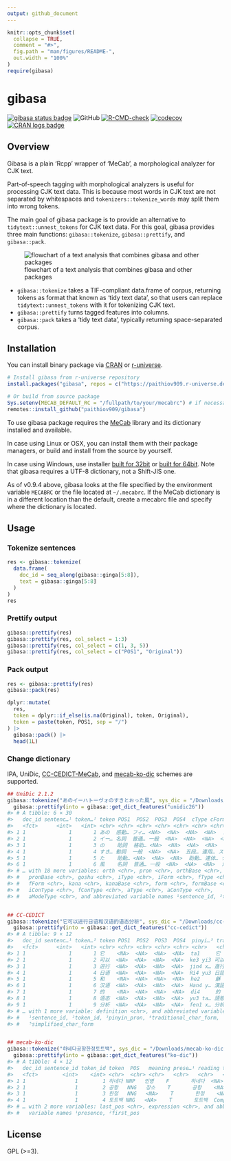 ```yaml
---
output: github_document
---
```


<!-- README.md is generated from README.Rmd. Please edit that file -->

```r
knitr::opts_chunk$set(
  collapse = TRUE,
  comment = "#>",
  fig.path = "man/figures/README-",
  out.width = "100%"
)
require(gibasa)
```

# gibasa

<!-- badges: start -->
[![gibasa status badge](https://paithiov909.r-universe.dev/badges/gibasa)](https://paithiov909.r-universe.dev)
![GitHub](https://img.shields.io/github/license/paithiov909/gibasa)
[![R-CMD-check](https://github.com/paithiov909/gibasa/workflows/R-CMD-check/badge.svg)](https://github.com/paithiov909/gibasa/actions)
[![codecov](https://codecov.io/gh/paithiov909/gibasa/branch/main/graph/badge.svg)](https://app.codecov.io/gh/paithiov909/gibasa)
[![CRAN logs badge](https://cranlogs.r-pkg.org/badges/gibasa)](https://cran.r-project.org/package=gibasa)
<!-- badges: end -->

## Overview

Gibasa is a plain 'Rcpp' wrapper of 'MeCab', a morphological analyzer for CJK text.

Part-of-speech tagging with morphological analyzers is useful for processing CJK text data. This is because most words in CJK text are not separated by whitespaces and `tokenizers::tokenize_words` may split them into wrong tokens.

The main goal of gibasa package is to provide an alternative to `tidytext::unnest_tokens` for CJK text data. For this goal, gibasa provides three main functions: `gibasa::tokenize`, `gibasa::prettify`, and `gibasa::pack`.

![flowchart of a text analysis that combines gibasa and other packages](man/figures/tidytext_fig5_1_mod.drawio.png)

- `gibasa::tokenize` takes a TIF-compliant data.frame of corpus, returning tokens as format that known as 'tidy text data', so that users can replace `tidytext::unnest_tokens` with it for tokenizing CJK text.
- `gibasa::prettify` turns tagged features into columns.
- `gibasa::pack` takes a 'tidy text data', typically returning space-separated corpus.

## Installation

You can install binary package via [CRAN](https://cran.r-project.org/package=gibasa) or [r-universe](https://paithiov909.r-universe.dev/gibasa).

```r
# Install gibasa from r-universe repository
install.packages("gibasa", repos = c("https://paithiov909.r-universe.dev", "https://cloud.r-project.org"))

# Or build from source package
Sys.setenv(MECAB_DEFAULT_RC = "/fullpath/to/your/mecabrc") # if necessary
remotes::install_github("paithiov909/gibasa")
```

To use gibasa package requires the [MeCab](https://taku910.github.io/mecab/) library and its dictionary installed and available.

In case using Linux or OSX, you can install them with their package managers, or build and install from the source by yourself. 

In case using Windows, use installer [built for 32bit](https://drive.google.com/uc?export=download&id=0B4y35FiV1wh7WElGUGt6ejlpVXc) or [built for 64bit](https://github.com/ikegami-yukino/mecab/releases/tag/v0.996.2). Note that gibasa requires a UTF-8 dictionary, not a Shift-JIS one.

As of v0.9.4 above, gibasa looks at the file specified by the environment variable `MECABRC` or the file located at `~/.mecabrc`. If the MeCab dictionary is in a different location than the default, create a mecabrc file and specify where the dictionary is located.

## Usage

### Tokenize sentences

```r
res <- gibasa::tokenize(
  data.frame(
    doc_id = seq_along(gibasa::ginga[5:8]),
    text = gibasa::ginga[5:8]
  )
)
res
```

### Prettify output

```r
gibasa::prettify(res)
gibasa::prettify(res, col_select = 1:3)
gibasa::prettify(res, col_select = c(1, 3, 5))
gibasa::prettify(res, col_select = c("POS1", "Original"))
```

### Pack output

```r
res <- gibasa::prettify(res)
gibasa::pack(res)

dplyr::mutate(
  res,
  token = dplyr::if_else(is.na(Original), token, Original),
  token = paste(token, POS1, sep = "/")
) |>
  gibasa::pack() |>
  head(1L)
```

### Change dictionary

IPA, UniDic, [CC-CEDICT-MeCab](https://github.com/ueda-keisuke/CC-CEDICT-MeCab), and [mecab-ko-dic](https://bitbucket.org/eunjeon/mecab-ko-dic/src/master/) schemes are supported.

```r
## UniDic 2.1.2
gibasa::tokenize("あのイーハトーヴォのすきとおった風", sys_dic = "/Downloads/unidic-lite") |>
  gibasa::prettify(into = gibasa::get_dict_features("unidic26"))
#> # A tibble: 6 × 30
#>   doc_id sentenc…¹ token…² token POS1  POS2  POS3  POS4  cType cForm lForm lemma
#>   <fct>      <int>   <int> <chr> <chr> <chr> <chr> <chr> <chr> <chr> <chr> <chr>
#> 1 1              1       1 あの  感動… フィ… <NA>  <NA>  <NA>  <NA>  アノ  あの 
#> 2 1              1       2 イー… 名詞  普通… 一般  <NA>  <NA>  <NA>  <NA>  <NA> 
#> 3 1              1       3 の    助詞  格助… <NA>  <NA>  <NA>  <NA>  ノ    の   
#> 4 1              1       4 すき… 動詞  一般  <NA>  <NA>  五段… 連用… スキ… 透き…
#> 5 1              1       5 た    助動… <NA>  <NA>  <NA>  助動… 連体… タ    た   
#> 6 1              1       6 風    名詞  普通… 一般  <NA>  <NA>  <NA>  カゼ  風   
#> # … with 18 more variables: orth <chr>, pron <chr>, orthBase <chr>,
#> #   pronBase <chr>, goshu <chr>, iType <chr>, iForm <chr>, fType <chr>,
#> #   fForm <chr>, kana <chr>, kanaBase <chr>, form <chr>, formBase <chr>,
#> #   iConType <chr>, fConType <chr>, aType <chr>, aConType <chr>,
#> #   aModeType <chr>, and abbreviated variable names ¹​sentence_id, ²​token_id


## CC-CEDICT
gibasa::tokenize("它可以进行日语和汉语的语态分析", sys_dic = "/Downloads/cc-cedict") |> 
  gibasa::prettify(into = gibasa::get_dict_features("cc-cedict"))
#> # A tibble: 9 × 12
#>   doc_id sentenc…¹ token…² token POS1  POS2  POS3  POS4  pinyi…³ tradi…⁴ simpl…⁵
#>   <fct>      <int>   <int> <chr> <chr> <chr> <chr> <chr> <chr>   <chr>   <chr>  
#> 1 1              1       1 它    <NA>  <NA>  <NA>  <NA>  ta1     它      它     
#> 2 1              1       2 可以  <NA>  <NA>  <NA>  <NA>  ke3 yi3 可以    可以   
#> 3 1              1       3 进行  <NA>  <NA>  <NA>  <NA>  jin4 x… 進行    进行   
#> 4 1              1       4 日语  <NA>  <NA>  <NA>  <NA>  Ri4 yu3 日語    日语   
#> 5 1              1       5 和    <NA>  <NA>  <NA>  <NA>  he2     龢      和     
#> 6 1              1       6 汉语  <NA>  <NA>  <NA>  <NA>  Han4 y… 漢語    汉语   
#> 7 1              1       7 的    <NA>  <NA>  <NA>  <NA>  di4     的      的     
#> 8 1              1       8 语态  <NA>  <NA>  <NA>  <NA>  yu3 ta… 語態    语态   
#> 9 1              1       9 分析  <NA>  <NA>  <NA>  <NA>  fen1 x… 分析    分析   
#> # … with 1 more variable: definition <chr>, and abbreviated variable names
#> #   ¹​sentence_id, ²​token_id, ³​pinyin_pron, ⁴​traditional_char_form,
#> #   ⁵​simplified_char_form


## mecab-ko-dic
gibasa::tokenize("하네다공항한정토트백", sys_dic = "/Downloads/mecab-ko-dic") |> 
  gibasa::prettify(into = gibasa::get_dict_features("ko-dic"))
#> # A tibble: 4 × 12
#>   doc_id sentence_id token_id token  POS   meaning prese…¹ reading type  first…²
#>   <fct>        <int>    <int> <chr>  <chr> <chr>   <chr>   <chr>   <chr> <chr>  
#> 1 1                1        1 하네다 NNP   인명    F       하네다  <NA>  <NA>   
#> 2 1                1        2 공항   NNG   장소    T       공항    <NA>  <NA>   
#> 3 1                1        3 한정   NNG   <NA>    T       한정    <NA>  <NA>   
#> 4 1                1        4 토트백 NNG   <NA>    T       토트백  Comp… <NA>   
#> # … with 2 more variables: last_pos <chr>, expression <chr>, and abbreviated
#> #   variable names ¹​presence, ²​first_pos
```

## License

GPL (>=3).
